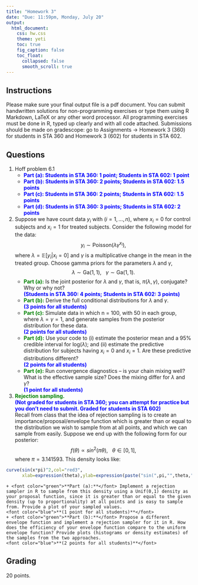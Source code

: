 ```yaml
---
title: "Homework 3"
date: "Due: 11:59pm, Monday, July 20"
output: 
  html_document: 
    css: hw.css
    theme: yeti
    toc: true
    fig_caption: false
    toc_float:
      collapsed: false
      smooth_scroll: true
---
```


## Instructions

Please make sure your final output file is a pdf document. You can submit handwritten solutions for non-programming exercises or type them using R Markdown, LaTeX or any other word processor. All programming exercises must be done in R, typed up clearly and with all code attached. Submissions should be made on gradescope: go to Assignments $\rightarrow$ Homework 3 (360) for students in STA 360 and Homework 3 (602) for students in STA 602.

## Questions

1. Hoff problem 6.1
    + <font color="blue">**Part (a): Students in STA 360: 1 point; Students in STA 602: 1 point**</font>
    + <font color="blue">**Part (b): Students in STA 360: 2 points; Students in STA 602: 1.5 points**</font>
    + <font color="blue">**Part (c): Students in STA 360: 2 points; Students in STA 602: 1.5 points**</font>
    + <font color="blue">**Part (d): Students in STA 360: 3 points; Students in STA 602: 2 points**</font>

2. Suppose we have count data $y_i$ with $(i = 1,\ldots, n)$, where $x_i = 0$ for control subjects and $x_i = 1$ for treated subjects. Consider the following model for the data: $$y_i \sim \textrm{Poisson}(\lambda \gamma^{x_i}),$$ where $\lambda = \mathbb{E}[y_i | x_i = 0]$ and $\gamma$ is a multiplicative change in the mean in the treated group. Choose gamma priors for the parameters $\lambda$ and $\gamma$, $$\lambda \sim \textrm{Ga}(1,1),\ \ \ \gamma \sim \textrm{Ga}(1,1).$$
    + <font color="green">**Part (a):**</font>  Is the joint posterior for $\lambda$ and $\gamma$, that is, $\pi(\lambda,\gamma)$, conjugate? Why or why not?  
    <font color="blue">**(Students in STA 360: 4 points; Students in STA 602: 3 points)**</font>
    + <font color="green">**Part (b):**</font>  Derive the full conditional distributions for $\lambda$ and $\gamma$.  
    <font color="blue">**(3 points for all students)**</font>
    + <font color="green">**Part (c):**</font>  Simulate data in which n = 100, with 50 in each group, where $\lambda = \gamma = 1$, and generate samples from the posterior distribution for these data.  
    <font color="blue">**(2 points for all students)**</font>
    + <font color="green">**Part (d):**</font>  Use your code to (i) estimate the posterior mean and a 95% credible interval for $\textrm{log}(\lambda)$; and (ii) estimate the predictive distribution for subjects having $x_i = 0$ and $x_i = 1$. Are these predictive distributions different?  
    <font color="blue">**(2 points for all students)**</font>
    + <font color="green">**Part (e):**</font>  Run convergence diagnostics -- is your chain mixing well? What is the effective sample size? Does the mixing differ for $\lambda$ and $\gamma$?  
    <font color="blue">**(1 point for all students)**</font>
    
3. <font color="green">**Rejection sampling.**</font>  
<font color="blue">**(Not graded for students in STA 360; you can attempt for practice but you don't need to submit. Graded for students in STA 602)**</font>  
Recall from class that the idea of rejection sampling is to create an importance/proposal/envelope function which is greater than or equal to the distribution we wish to sample from at all points, and which we can sample from easily. Suppose we end up with the following form for our posterior: $$f(\theta) \propto sin^2(\pi \theta), \ \ \ \theta \in [0,1],$$ where $\pi = 3.141593$.
This density looks like:
```r
curve(sin(x*pi)^2,col="red3",
      xlab=expression(theta),ylab=expression(paste("sin(",pi,"",theta,")"^2)))
```
    + <font color="green">**Part (a):**</font> Implement a rejection sampler in R to sample from this density using a Unif(0,1) density as your proposal function, since it is greater than or equal to the given density (up to proportionality) at all points and is easy to sample from. Provide a plot of your sampled values.  
    <font color="blue">**(1 point for all students)**</font>
    + <font color="green">**Part (b):**</font> Propose a different envelope function and implement a rejection sampler for it in R. How does the efficiency of your envelope function compare to the uniform envelope function? Provide plots (histograms or density estimates) of the samples from the two approaches.  
    <font color="blue">**(2 points for all students)**</font>

## Grading

20 points.
  